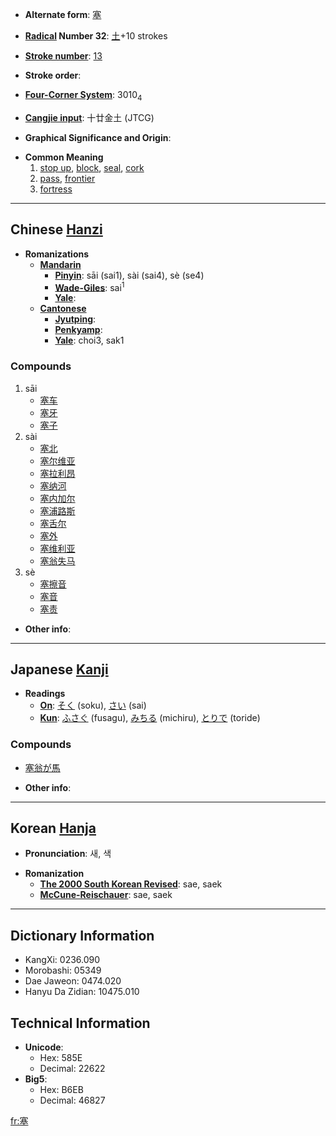 * '''Alternate form''': [[塞]]

* '''[[Wiktionary:Chinese radical index| Radical]] Number 32''': [[Wiktionary:Chinese radical index 土|土]]+10 strokes

* '''[[Wiktionary:Chinese total strokes index|Stroke number]]''': [[Wiktionary:Chinese total strokes index 13|13]]

* '''Stroke order''': 

* '''[[Wiktionary:Chinese four corner index|Four-Corner System]]''': 3010<sub>4</sub>

* '''[[Wiktionary:Chinese Cangjie index|Cangjie input]]''': 十廿金土 (JTCG)

* '''Graphical Significance and Origin''': 

* '''Common Meaning'''
*# [[stop up]], [[block]], [[seal]], [[cork]]
*# [[pass]], [[frontier]]
*# [[fortress]]

----

== Chinese [[Hanzi]] ==

* '''Romanizations'''
** '''[[Mandarin]]'''
*** '''[[Pinyin]]''': sāi (sai1), sài (sai4), sè (se4)
*** '''[[Wade-Giles]]''': sai<sup>1</sup>
*** '''[[Yale]]''': 
** '''[[Cantonese]]'''
*** '''[[Jyutping]]''':
*** '''[[Penkyamp]]''': 
*** '''[[Yale]]''': choi3, sak1

===Compounds===
#sāi
#*[[塞车]]
#*[[塞牙]]
#*[[塞子]]
#sài
#*[[塞北]]
#*[[塞尔维亚]]
#*[[塞拉利昂]]
#*[[塞纳河]]
#*[[塞内加尔]]
#*[[塞浦路斯]]
#*[[塞舌尔]]
#*[[塞外]]
#*[[塞维利亚]]
#*[[塞翁失马]]
#sè
#*[[塞擦音]]
#*[[塞音]]
#*[[塞责]]

* '''Other info''': 

----

== Japanese [[Kanji]] ==

* '''Readings'''
** '''[[On]]''': [[そく]] (soku), [[さい]] (sai)
** '''[[Kun]]''': [[ふさぐ]] (fusagu), [[みちる]] (michiru), [[とりで]] (toride)

===Compounds===
*[[塞翁が馬]]

* '''Other info''':  

----

== Korean [[Hanja]] ==

* '''Pronunciation''': 새, 색

* '''Romanization'''
** '''[[The 2000 South Korean Revised Romanization|The 2000 South Korean Revised]]''': sae, saek
** '''[[McCune-Reischauer]]''': sae, saek

----

== Dictionary Information ==

* KangXi: 0236.090
* Morobashi: 05349
* Dae Jaweon: 0474.020
* Hanyu Da Zidian: 10475.010

== Technical Information ==

* '''Unicode''':
** Hex: 585E
** Decimal: 22622
* '''Big5''':
** Hex: B6EB
** Decimal: 46827

[[fr:塞]]